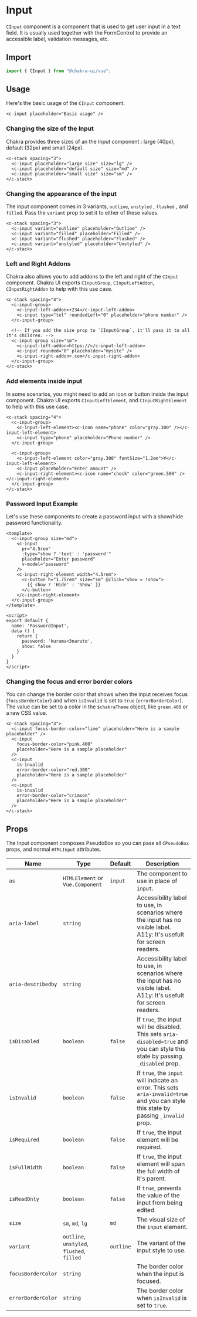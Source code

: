 
<SEO
  title="Input"
  description="Input component is a component that is used to get user input in a text field."
/>

# Input

`CInput` component is a component that is used to get user input in a text field.
It is usually used together with the <nuxt-link to="/formcontrol">FormControl</nuxt-link> to provide an
accessible label, validation messages, etc.

## Import

```js
import { CInput } from "@chakra-ui/vue";
```

## Usage

Here's the basic usage of the `CInput` component.

```vue live=true
<c-input placeholder="Basic usage" />
```

### Changing the size of the Input

Chakra provides three sizes of an the Input component : large (40px), default (32px) and small
(24px).

```vue live=true
<c-stack spacing="3">
  <c-input placeholder="large size" size="lg" />
  <c-input placeholder="default size" size="md" />
  <c-input placeholder="small size" size="sm" />
</c-stack>
```

### Changing the appearance of the input

The input component comes in 3 variants, `outline`, `unstyled` , `flushed` , and
`filled`. Pass the `variant` prop to set it to either of these values.

```vue live=true
<c-stack spacing="3">
  <c-input variant="outline" placeholder="Outline" />
  <c-input variant="filled" placeholder="Filled" />
  <c-input variant="flushed" placeholder="Flushed" />
  <c-input variant="unstyled" placeholder="Unstyled" />
</c-stack>
```

### Left and Right Addons

Chakra also allows you to add addons to the left and right of the `CInput`
component. Chakra UI exports `CInputGroup`, `CInputLeftAddon`, `CInputRightAddon`
to help with this use case.

```vue live=true
<c-stack spacing="4">
  <c-input-group>
    <c-input-left-addon>+234</c-input-left-addon>
    <c-input type="tel" roundedLeft="0" placeholder="phone number" />
  </c-input-group>

  <!-- If you add the size prop to `CInputGroup`, it'll pass it to all it's children. -->
  <c-input-group size="sm">
    <c-input-left-addon>https://</c-input-left-addon>
    <c-input rounded="0" placeholder="mysite" />
    <c-input-right-addon>.com</c-input-right-addon>
  </c-input-group>
</c-stack>
```


### Add elements inside input

In some scenarios, you might need to add an icon or button inside the input
component. Chakra UI exports `CInputLeftElement`, and `CInputRightElement` to help
with this use case.

```vue live=true
<c-stack spacing="4">
  <c-input-group>
    <c-input-left-element><c-icon name="phone" color="gray.300" /></c-input-left-element>
    <c-input type="phone" placeholder="Phone number" />
  </c-input-group>

  <c-input-group>
    <c-input-left-element color="gray.300" fontSize="1.2em">¥</c-input-left-element>
    <c-input placeholder="Enter amount" />
    <c-input-right-element><c-icon name="check" color="green.500" /></c-input-right-element>
  </c-input-group>
</c-stack>
```

### Password Input Example

Let's use these components to create a password input with a show/hide password
functionality.

```vue live=true
<template>
  <c-input-group size="md">
    <c-input
      pr="4.5rem"
      :type="show ? 'text' : 'password'"
      placeholder="Enter password"
      v-model="password"
    />
    <c-input-right-element width="4.5rem">
      <c-button h="1.75rem" size="sm" @click="show = !show">
        {{ show ? 'Hide' : 'Show' }}
      </c-button>
    </c-input-right-element>
  </c-input-group>
</template>

<script>
export default {
  name: 'PasswordInput',
  data () {
    return {
      password: 'kurama<3naruto',
      show: false
    }
  }
}
</script>
```

### Changing the focus and error border colors

You can change the border color that shows when the input receives focus
(`focusBorderColor`) and when `isInvalid` is set to `true` (`errorBorderColor`).
The value can be set to a color in the `$chakraTheme` object, like `green.400` or a raw
CSS value.

```vue live=true
<c-stack spacing="3">
  <c-input focus-border-color="lime" placeholder="Here is a sample placeholder" />
  <c-input
    focus-border-color="pink.400"
    placeholder="Here is a sample placeholder"
  />
  <c-input
    is-invalid
    error-border-color="red.300"
    placeholder="Here is a sample placeholder"
  />
  <c-input
    is-invalid
    error-border-color="crimson"
    placeholder="Here is a sample placeholder"
  />
</c-stack>
```

## Props

The Input component composes <nuxt-link to="/pseudobox">PseudoBox</nuxt-link> so you can pass all
`CPseudoBox` props, and normal `HTMLInput` attributes.

| Name               | Type                                       | Default   | Description                                                                                                                           |
| ------------------ | ------------------------------------------ | --------- | ------------------------------------------------------------------------------------------------------------------------------------- |
| `as`               | `HTMLElement` or `Vue.Component`           | `input`   | The component to use in place of `input`.                                                                                             |
| `aria-label`       | `string`                                   |           | Accessibility label to use, in scenarios where the input has no visible label. A11y: It's usefult for screen readers.                 |
| `aria-describedby` | `string`                                   |           | Accessibility label to use, in scenarios where the input has no visible label. A11y: It's usefult for screen readers.                 |
| `isDisabled`       | `boolean`                                  | `false`   | If `true`, the input will be disabled. This sets `aria-disabled=true` and you can style this state by passing `_disabled` prop.       |
| `isInvalid`        | `boolean`                                  | `false`   | If `true`, the `input` will indicate an error. This sets `aria-invalid=true` and you can style this state by passing `_invalid` prop. |
| `isRequired`       | `boolean`                                  | `false`   | If `true`, the input element will be required.                                                                                        |
| `isFullWidth`      | `boolean`                                  | `false`   | If `true`, the input element will span the full width of it's parent.                                                                 |
| `isReadOnly`       | `boolean`                                  | `false`   | If `true`, prevents the value of the input from being edited.                                                                         |
| `size`             | `sm`, `md`, `lg`                           | `md`      | The visual size of the `input` element.                                                                                               |
| `variant`          | `outline`, `unstyled`, `flushed`, `filled` | `outline` | The variant of the input style to use.                                                                                                |
| `focusBorderColor` | `string`                                   |           | The border color when the input is focused.                                                                                           |
| `errorBorderColor` | `string`                                   |           | The border color when `isInvalid` is set to `true`.                                                                                   |
